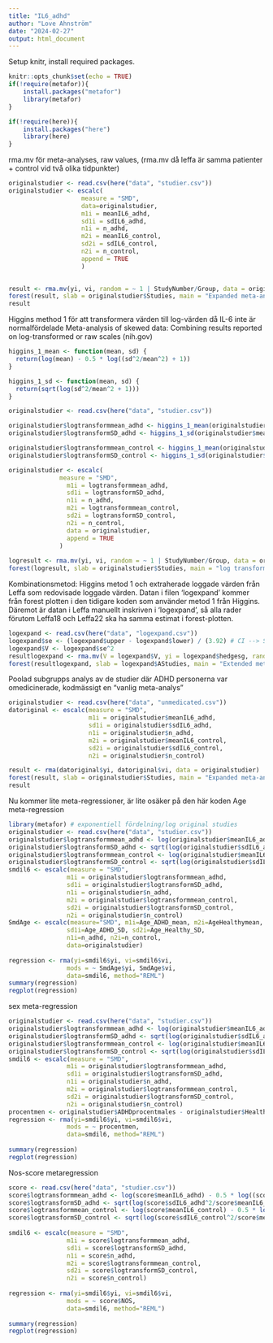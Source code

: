 ```yaml
---
title: "IL6_adhd"
author: "Love Ahnström"
date: "2024-02-27"
output: html_document
---
```


Setup knitr, install required packages. 

```r
knitr::opts_chunk$set(echo = TRUE)
if(!require(metafor)){
    install.packages("metafor")
    library(metafor)
}

if(!require(here)){
    install.packages("here")
    library(here)
}


```

rma.mv för meta-analyses, raw values, (rma.mv då leffa är samma patienter + control vid två olika tidpunkter)

```r
originalstudier <- read.csv(here("data", "studier.csv"))
originalstudier <- escalc(
                    measure = "SMD",
                    data=originalstudier,
                  	m1i = meanIL6_adhd,
                  	sd1i = sdIL6_adhd,
                  	n1i = n_adhd,
                  	m2i = meanIL6_control,
                  	sd2i = sdIL6_control,
                  	n2i = n_control,
                    append = TRUE
                    )

 
result <- rma.mv(yi, vi, random = ~ 1 | StudyNumber/Group, data = originalstudier)
forest(result, slab = originalstudier$Studies, main = "Expanded meta-analysis")
result

```

Higgins method 1  för att transformera värden till log-värden då IL-6 inte är normalfördelade
Meta-analysis of skewed data: Combining results reported on log-transformed or raw scales (nih.gov)

```r

higgins_1_mean <- function(mean, sd) {
  return(log(mean) - 0.5 * log((sd^2/mean^2) + 1))
}

higgins_1_sd <- function(mean, sd) {
  return(sqrt(log(sd^2/mean^2 + 1)))
}

originalstudier <- read.csv(here("data", "studier.csv"))

originalstudier$logtransformmean_adhd <- higgins_1_mean(originalstudier$meanIL6_adhd, originalstudier$sdIL6_adhd)
originalstudier$logtransformSD_adhd <- higgins_1_sd(originalstudier$meanIL6_adhd, originalstudier$sdIL6_adhd)

originalstudier$logtransformmean_control <- higgins_1_mean(originalstudier$meanIL6_control, originalstudier$sdIL6_control)
originalstudier$logtransformSD_control <- higgins_1_sd(originalstudier$meanIL6_control, originalstudier$sdIL6_control)

originalstudier <- escalc(
              measure = "SMD",
             	m1i = logtransformmean_adhd,
             	sd1i = logtransformSD_adhd,
             	n1i = n_adhd,
             	m2i = logtransformmean_control,
             	sd2i = logtransformSD_control,
             	n2i = n_control,
             	data = originalstudier,
             	append = TRUE
              )
 
logresult <- rma.mv(yi, vi, random = ~ 1 | StudyNumber/Group, data = originalstudier)
forest(logresult, slab = originalstudier$Studies, main = "log transformed original studies")

```

Kombinationsmetod: Higgins metod 1 och extraherade loggade värden från Leffa som redovisade loggade värden. Datan i filen 'logexpand' kommer från forest plotten i den tidigare koden som använder metod 1 från Higgins. Däremot är datan i Leffa manuellt inskriven i 'logexpand', så alla rader förutom Leffa18 och Leffa22 ska ha samma estimat i forest-plotten.

```r

logexpand <- read.csv(here("data", "logexpand.csv"))
logexpand$se <- (logexpand$upper - logexpand$lower) / (3.92) # CI --> SE
logexpand$V <- logexpand$se^2
resultlogexpand <- rma.mv(V = logexpand$V, yi = logexpand$hedgesg, random = ~ 1 | StudyNumber/Group, data = logexpand)
forest(resultlogexpand, slab = logexpand$AStudies, main = "Extended meta-analysis: Log transformation using Higgins except Leffa")

```


Poolad subgrupps analys av de studier där ADHD personerna var omedicinerade, kodmässigt en  “vanlig meta-analys”

```r
originalstudier <- read.csv(here("data", "unmedicated.csv"))
datoriginal <- escalc(measure = "SMD", 
                      m1i = originalstudier$meanIL6_adhd, 
                      sd1i = originalstudier$sdIL6_adhd, 
                      n1i = originalstudier$n_adhd, 
                      m2i = originalstudier$meanIL6_control, 
                      sd2i = originalstudier$sdIL6_control, 
                      n2i = originalstudier$n_control)

result <- rma(datoriginal$yi, datoriginal$vi, data = originalstudier)
forest(result, slab = originalstudier$Studies, main = "Expanded meta-analysis")
result

```

Nu kommer lite meta-regressioner, är lite osäker på den här koden
Age meta-regression

```r
library(metafor) # exponentiell fördelning/log original studies
originalstudier <- read.csv(here("data", "studier.csv"))
originalstudier$logtransformmean_adhd <- log(originalstudier$meanIL6_adhd) - 0.5 * log((originalstudier$sdIL6_adhd^2/originalstudier$meanIL6_adhd^2) + 1)
originalstudier$logtransformSD_adhd <- sqrt(log(originalstudier$sdIL6_adhd^2/originalstudier$meanIL6_adhd^2 + 1))
originalstudier$logtransformmean_control <- log(originalstudier$meanIL6_control) - 0.5 * log((originalstudier$sdIL6_control^2/originalstudier$meanIL6_control^2) + 1)
originalstudier$logtransformSD_control <- sqrt(log(originalstudier$sdIL6_control^2/originalstudier$meanIL6_control^2 + 1))
smdil6 <- escalc(measure = "SMD",
             	m1i = originalstudier$logtransformmean_adhd,
             	sd1i = originalstudier$logtransformSD_adhd,
             	n1i = originalstudier$n_adhd,
             	m2i = originalstudier$logtransformmean_control,
             	sd2i = originalstudier$logtransformSD_control,
             	n2i = originalstudier$n_control)
SmdAge <- escalc(measure="SMD", m1i=Age_ADHD_mean, m2i=AgeHealthymean,
             	sd1i=Age_ADHD_SD, sd2i=Age_Healthy_SD,
             	n1i=n_adhd, n2i=n_control,
             	data=originalstudier)
 
regression <- rma(yi=smdil6$yi, vi=smdil6$vi,
              	mods = ~ SmdAge$yi, SmdAge$vi,
              	data=smdil6, method="REML")
summary(regression)
regplot(regression)
```

sex meta-regression

```r
originalstudier <- read.csv(here("data", "studier.csv"))
originalstudier$logtransformmean_adhd <- log(originalstudier$meanIL6_adhd) - 0.5 * log((originalstudier$sdIL6_adhd^2/originalstudier$meanIL6_adhd^2) + 1)
originalstudier$logtransformSD_adhd <- sqrt(log(originalstudier$sdIL6_adhd^2/originalstudier$meanIL6_adhd^2 + 1))
originalstudier$logtransformmean_control <- log(originalstudier$meanIL6_control) - 0.5 * log((originalstudier$sdIL6_control^2/originalstudier$meanIL6_control^2) + 1)
originalstudier$logtransformSD_control <- sqrt(log(originalstudier$sdIL6_control^2/originalstudier$meanIL6_control^2 + 1))
smdil6 <- escalc(measure = "SMD",
             	m1i = originalstudier$logtransformmean_adhd,
             	sd1i = originalstudier$logtransformSD_adhd,
             	n1i = originalstudier$n_adhd,
             	m2i = originalstudier$logtransformmean_control,
             	sd2i = originalstudier$logtransformSD_control,
             	n2i = originalstudier$n_control)
procentmen <- originalstudier$ADHDprocentmales - originalstudier$Healthyprocentmales
regression <- rma(yi=smdil6$yi, vi=smdil6$vi,
              	mods = ~ procentmen,
              	data=smdil6, method="REML")
 
summary(regression)
regplot(regression)


```

Nos-score metaregression

```r

score <- read.csv(here("data", "studier.csv"))
score$logtransformmean_adhd <- log(score$meanIL6_adhd) - 0.5 * log((score$sdIL6_adhd^2/score$meanIL6_adhd^2) + 1)
score$logtransformSD_adhd <- sqrt(log(score$sdIL6_adhd^2/score$meanIL6_adhd^2 + 1))
score$logtransformmean_control <- log(score$meanIL6_control) - 0.5 * log((score$sdIL6_control^2/score$meanIL6_control^2) + 1)
score$logtransformSD_control <- sqrt(log(score$sdIL6_control^2/score$meanIL6_control^2 + 1))
 
smdil6 <- escalc(measure = "SMD",
             	m1i = score$logtransformmean_adhd,
             	sd1i = score$logtransformSD_adhd,
             	n1i = score$n_adhd,
             	m2i = score$logtransformmean_control,
             	sd2i = score$logtransformSD_control,
             	n2i = score$n_control)
 
regression <- rma(yi=smdil6$yi, vi=smdil6$vi,
              	mods = ~ score$NOS,
              	data=smdil6, method="REML")
 
summary(regression)
regplot(regression)

```

